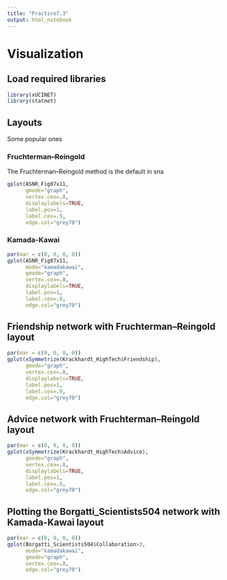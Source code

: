 ```yaml
---
title: "Practice7.3"
output: html_notebook
---
```


# Visualization

## Load required libraries

```r
library(xUCINET)
library(statnet)
```

## Layouts

Some popular ones

### Fruchterman–Reingold

The Fruchterman–Reingold method is the default in sna

```r
gplot(ASNR_Fig07x11,
      gmode="graph",
      vertex.cex=.8,
      displaylabels=TRUE, 
      label.pos=1,
      label.cex=.9,
      edge.col="grey70")
```

### Kamada-Kawai

```r
par(mar = c(0, 0, 0, 0))
gplot(ASNR_Fig07x11,
      mode="kamadakawai",
      gmode="graph",
      vertex.cex=.8,
      displaylabels=TRUE, 
      label.pos=1,
      label.cex=.9,
      edge.col="grey70")
```

## Friendship network with Fruchterman–Reingold layout

```r
par(mar = c(0, 0, 0, 0))
gplot(xSymmetrize(Krackhardt_HighTech$Friendship),
      gmode="graph",
      vertex.cex=.8,
      displaylabels=TRUE, 
      label.pos=1,
      label.cex=.9,
      edge.col="grey70")
```

## Advice network with Fruchterman–Reingold layout

```r
par(mar = c(0, 0, 0, 0))
gplot(xSymmetrize(Krackhardt_HighTech$Advice),
      gmode="graph",
      vertex.cex=.8,
      displaylabels=TRUE, 
      label.pos=1,
      label.cex=.9,
      edge.col="grey70")
```

## Plotting the Borgatti_Scientists504 network with Kamada-Kawai layout

```r
par(mar = c(0, 0, 0, 0))
gplot(Borgatti_Scientists504$Collaboration>3,
      mode="kamadakawai",
      gmode="graph",
      vertex.cex=.8,
      edge.col="grey70")
```

